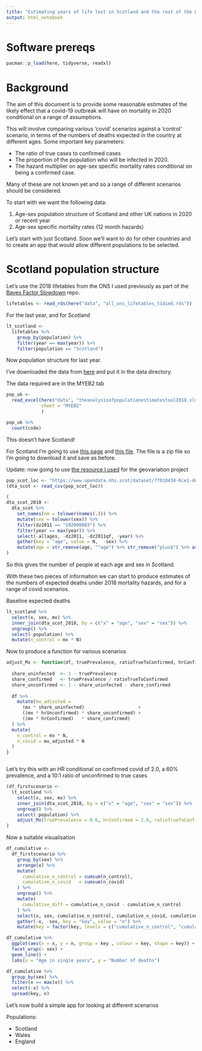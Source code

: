 ```yaml
---
title: "Estimating years of life lost in Scotland and the rest of the UK from Covid-19 under different scenarios"
output: html_notebook
---
```


# Software prereqs 

```r
pacman::p_load(here, tidyverse, readxl)

```


# Background

The aim of this document is to provide some reasonable estimates of the likely effect that a covid-19 outbreak will have on mortality in 2020 conditional on a range of assumptions. 

This will involve comparing various 'covid' scenarios against a 'control' scenario, in terms of the numbers of deaths expected in the country at different ages. Some important key parameters: 

* The ratio of true cases to confirmed cases 
* The proportion of the population who will be infected in 2020. 
* The hazard multiplier on age-sex specific mortality rates conditional on being a confirmed case. 

Many of these are not known yet and so a range of different scenarios should be considered. 

To start with we want the following data: 

1. Age-sex population structure of Scotland and other UK nations in 2020 or recent year 
2. Age-sex specific mortality rates (12 month hazards)

Let's start with just Scotland. Soon we'll want to do for other countries and to create an app that would allow different populations to be selected. 

# Scotland population structure 

Let's use the 2018 lifetables from the ONS I used previously as part of the [Bayes Factor Slowdown](https://github.com/JonMinton/bayes_factor_slowdown/) repo.

```r
lifetables <- read_rds(here("data", "all_ons_lifetables_tidied.rds"))

```


For the last year, and for Scotland 

```r
lt_scotland <- 
  lifetables %>% 
    group_by(population) %>% 
    filter(year == max(year)) %>% 
    filter(population == "Scotland")
```

Now population structure for last year.

I've downloaded the data from [here](https://www.ons.gov.uk/peoplepopulationandcommunity/populationandmigration/populationestimates/datasets/analysisofpopulationestimatestool) and put it in the data directory.  

The data required are in the MYEB2 tab

```r
pop_uk <- 
  read_excel(here("data", "theanalysisofpopulationestimatestool2018.xlsx"),
             sheet = "MYEB2"
             )
```


```r
pop_uk %>% 
  count(code)

```

This doesn't have Scotland! 

For Scotland I'm going to use [this page](https://www.nrscotland.gov.uk/statistics-and-data/statistics/statistics-by-theme/population/population-estimates/mid-year-population-estimates/mid-2018) and [this file](https://www.nrscotland.gov.uk/files//statistics/population-estimates/mid-18/mid-year-pop-est-18-tabs.zip). The file is a zip file so I'm going to download it and save as before. 


Update: now going to use [the resource I used](https://www.opendata.nhs.scot/dataset/7f010430-6ce1-4813-b25c-f7f335bdc4dc/resource/c505f490-c201-44bd-abd1-1bd7a64285ee/download/dz2011-pop-est_30082019.csv) for the geovariation project 


```r

pop_scot_loc <- "https://www.opendata.nhs.scot/dataset/7f010430-6ce1-4813-b25c-f7f335bdc4dc/resource/c505f490-c201-44bd-abd1-1bd7a64285ee/download/dz2011-pop-est_30082019.csv"
(dta_scot <- read_csv(pop_scot_loc))

```

```r
(
dta_scot_2018 <- 
  dta_scot %>% 
    set_names(nm = tolower(names(.))) %>% 
    mutate(sex = tolower(sex)) %>% 
    filter(dz2011 == "S92000003") %>% 
    filter(year == max(year)) %>% 
    select(-allages, -dz2011, -dz2011qf, -year) %>% 
    gather(key = "age", value = N,  -sex) %>% 
    mutate(age = str_remove(age, "^age") %>% str_remove("plus$") %>% as.numeric()) 
)
```

So this gives the number of people at each age and sex in Scotland. 

With these two pieces of information we can start to produce estimates of the numbers of expected deaths under 2018 mortality hazards, and for a range of covid scenarios. 

Baseline expected deaths 

```r

lt_scotland %>% 
  select(x, sex, mx) %>% 
  inner_join(dta_scot_2018, by = c("x" = "age", "sex" = "sex")) %>%
  ungroup() %>% 
  select(-population) %>% 
  mutate(n_control = mx * N)
```

Now to produce a function for various scenarios

```r
adjust_Mx <- function(df, truePrevalence, ratioTrueToConfirmed, hrConfirmed, hrUnconfirmed = 1){
  
  share_uninfected  <- 1 - truePrevalence
  share_confirmed   <- truePrevalence / ratioTrueToConfirmed
  share_unconfirmed <- 1 - share_uninfected - share_confirmed
  
  df %>% 
    mutate(mx_adjusted = 
      (mx * share_uninfected)                    + 
      ((mx * hrUnconfirmed) * share_unconfirmed) +
      ((mx * hrConfirmed)   * share_confirmed)
  ) %>% 
  mutate(
    n_control = mx * N,
    n_covid = mx_adjusted * N
  )
}



```


Let's try this with an HR conditional on confirmed covid of 2.0, a 60% prevalence, and a 10:1 ratio of unconfirmed to true cases 

```r
(df_firstscenario <-
  lt_scotland %>% 
    select(x, sex, mx) %>% 
    inner_join(dta_scot_2018, by = c("x" = "age", "sex" = "sex")) %>%
    ungroup() %>% 
    select(-population) %>% 
    adjust_Mx(truePrevalence = 0.6, hrConfirmed = 2.0, ratioTrueToConfirmed = 10)
)
```

Now a suitable visualisation 

```r
df_cumulative <- 
  df_firstscenario %>% 
    group_by(sex) %>% 
    arrange(x) %>% 
    mutate(
      cumulative_n_control = cumsum(n_control),
      cumulative_n_covid   = cumsum(n_covid)
    ) %>% 
    ungroup() %>% 
    mutate(
      cumulative_diff = cumulative_n_covid - cumulative_n_control
    ) %>% 
    select(x, sex, cumulative_n_control, cumulative_n_covid, cumulative_diff) %>% 
    gather(-x, -sex, key = "key", value = "n") %>% 
    mutate(key = factor(key, levels = c("cumulative_n_control", "cumulative_n_covid", "cumulative_diff")))

df_cumulative %>% 
  ggplot(aes(x = x, y = n, group = key , colour = key, shape = key)) + 
  facet_wrap(~ sex) + 
  geom_line() +
  labs(x = "Age in single years", y = "Number of deaths")

df_cumulative %>% 
  group_by(sex) %>% 
  filter(x == max(x)) %>% 
  select(-x) %>% 
  spread(key, n)

```

Let's now build a simple app for looking at different scenarios

Populations:

* Scotland
* Wales
* England 


